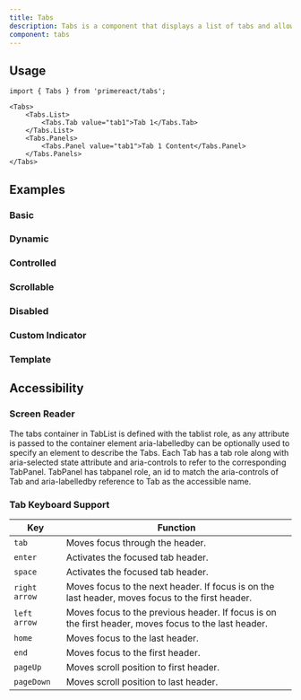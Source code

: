 ```yaml
---
title: Tabs
description: Tabs is a component that displays a list of tabs and allows the user to select one.
component: tabs
---
```


## Usage

```tsx
import { Tabs } from 'primereact/tabs';
```

```tsx
<Tabs>
    <Tabs.List>
        <Tabs.Tab value="tab1">Tab 1</Tabs.Tab>
    </Tabs.List>
    <Tabs.Panels>
        <Tabs.Panel value="tab1">Tab 1 Content</Tabs.Panel>
    </Tabs.Panels>
</Tabs>
```

## Examples

### Basic

<DocComponentViewer name="tabs:basic-demo" />

### Dynamic

<DocComponentViewer name="tabs:dynamic-demo" />

### Controlled

<DocComponentViewer name="tabs:controlled-demo" />

### Scrollable

<DocComponentViewer name="tabs:scrollable-demo" />

### Disabled

<DocComponentViewer name="tabs:disabled-demo" />

### Custom Indicator

<DocComponentViewer name="tabs:custom-indicator-demo" />

### Template

<DocComponentViewer name="tabs:template-demo" />    

## Accessibility

### Screen Reader

The tabs container in TabList is defined with the tablist role, as any attribute is passed to the container element aria-labelledby can be optionally used to specify an element to describe the Tabs. Each Tab has a tab role along with aria-selected state attribute and aria-controls to refer to the corresponding TabPanel. TabPanel has tabpanel role, an id to match the aria-controls of Tab and aria-labelledby reference to Tab as the accessible name.

### Tab Keyboard Support

| Key | Function |
| --- | --- |
| `tab` | Moves focus through the header. |
| `enter` | Activates the focused tab header. |
| `space` | Activates the focused tab header. |
| `right arrow` | Moves focus to the next header. If focus is on the last header, moves focus to the first header. |
| `left arrow` | Moves focus to the previous header. If focus is on the first header, moves focus to the last header. |
| `home` | Moves focus to the last header. |
| `end` | Moves focus to the first header. |
| `pageUp` | Moves scroll position to first header. |
| `pageDown` | Moves scroll position to last header. |